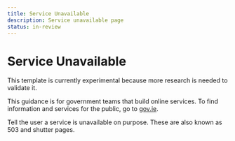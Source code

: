 ```yaml
---
title: Service Unavailable
description: Service unavailable page
status: in-review
---
```


# Service Unavailable

This template is currently experimental because more research is needed to validate it.

This guidance is for government teams that build online services. To find information and services for the public, go to [gov.ie](https://www.gov.ie/).

Tell the user a service is unavailable on purpose. These are also known as 503 and shutter pages.

<ServiceUnavailable />
